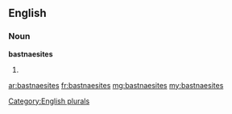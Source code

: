 ==English==

===Noun===
'''bastnaesites'''

# {{plural of|bastnaesite}}

[[Category:English plurals]]

[[ar:bastnaesites]]
[[fr:bastnaesites]]
[[mg:bastnaesites]]
[[my:bastnaesites]]